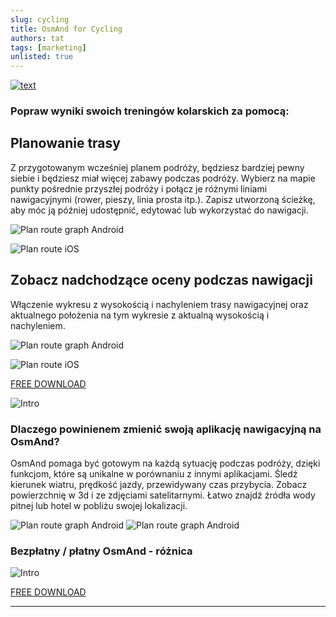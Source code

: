 ```yaml
---
slug: cycling
title: OsmAnd for Cycling
authors: tat
tags: [marketing]
unlisted: true
---
```




[![text](./topper.jpg)](https://osmand.net/apps/)

### Popraw wyniki swoich treningów kolarskich za pomocą:

## Planowanie trasy

Z przygotowanym wcześniej planem podróży, będziesz bardziej pewny siebie i będziesz miał więcej zabawy podczas podróży.
Wybierz na mapie punkty pośrednie przyszłej podróży i połącz je różnymi liniami nawigacyjnymi (rower, pieszy, linia prosta itp.). Zapisz utworzoną ścieżkę, aby móc ją później udostępnić, edytować lub wykorzystać do nawigacji.

<Tabs groupId="operating-systems">


<TabItem value="android" label="Android">

![Plan route graph Android](@site/static/img/settings/plan_route_graph_android.png)

</TabItem>

<TabItem value="ios" label="iOS">

![Plan route iOS](@site/static/img/settings/plan_route_ios.png)

</TabItem>

</Tabs>

## Zobacz nadchodzące oceny podczas nawigacji

Włączenie wykresu z wysokością i nachyleniem trasy nawigacyjnej oraz aktualnego położenia na tym wykresie z aktualną wysokością i nachyleniem.

<Tabs groupId="operating-systems">


<TabItem value="android" label="Android">

![Plan route graph Android](@site/static/img/settings/plan_route_graph_android.png)

</TabItem>

<TabItem value="ios" label="iOS">

![Plan route iOS](@site/static/img/settings/plan_route_ios.png)

</TabItem>

</Tabs>

<div class="promobutton">
    <a class="button--black" href='https://osmand.net/apps/'>FREE DOWNLOAD</a>
</div>


![Intro](./polish2.jpg)


### Dlaczego powinienem zmienić swoją aplikację nawigacyjną na OsmAnd?

OsmAnd pomaga być gotowym na każdą sytuację podczas podróży, dzięki funkcjom, które są unikalne w porównaniu z innymi aplikacjami.
Śledź kierunek wiatru, prędkość jazdy, przewidywany czas przybycia. 
Zobacz powierzchnię w 3d i ze zdjęciami satelitarnymi. 
Łatwo znajdź źródła wody pitnej lub hotel w pobliżu swojej lokalizacji. 

![Plan route graph Android](@site/static/img/settings/plan_route_graph_android.png) ![Plan route graph Android](@site/static/img/settings/plan_route_graph_android.png)


### Bezpłatny / płatny OsmAnd - różnica

![Intro](./freepro2.png)

<div class="promobutton">
    <a class="button--black" href='https://osmand.net/apps/'>FREE DOWNLOAD</a>
</div>


_________________________________________________

<LinksSocial/>
<LinksTelegram/>
<AppleStore/>
<AndroidStore/>
